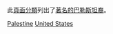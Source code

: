 此[[Wikipedia:頁面分類|頁面分類]]列出了[[維基百科:關注度|著名的]][[巴勒斯坦人|巴勒斯坦]][[族群|裔]]{{le|美國國籍法|United States nationality law|美國公民}}。

[[Category:阿拉伯裔美國人|Palestine]]
[[Category:巴勒斯坦裔|United States]]